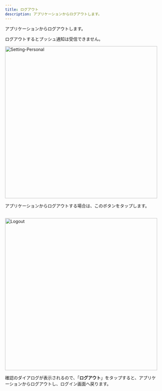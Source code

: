 ```yaml
---
title: ログアウト
description: アプリケーションからログアウトします。
---
```


アプリケーションからログアウトします。

<Warning>ログアウトするとプッシュ通知は受信できません。</Warning>

<Image zoom src="/assets/setting/setting-personal.png" alt="Setting-Personal" height="500" />

アプリケーションからログアウトする場合は、このボタンをタップします。<br></br>

<Image zoom src="/assets/logout/logout.png" alt="Logout" height="500" />

確認のダイアログが表示されるので、「**ログアウト**」をタップすると、アプリケーションからログアウトし、ログイン画面へ戻ります。
